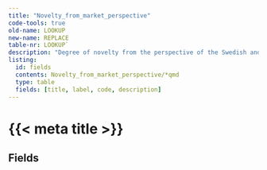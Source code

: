 ```yaml
---
title: "Novelty_from_market_perspective"
code-tools: true
old-name: LOOKUP
new-name: REPLACE
table-nr: LOOKUP`
description: "Degree of novelty from the perspective of the Swedish and the global market respectively."
listing:
  id: fields
  contents: Novelty_from_market_perspective/*qmd
  type: table
  fields: [title, label, code, description]
---
```


# {{< meta title >}}\n
## Fields

:::{ #fields }
:::

